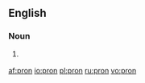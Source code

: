 ==English==

===Noun===
{{en-noun|-}}

# {{internet|leet}} {{misspelling of|porn}}

[[af:pron]]
[[io:pron]]
[[pl:pron]]
[[ru:pron]]
[[vo:pron]]